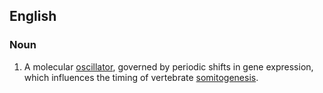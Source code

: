 ==English==


===Noun===
{{en-noun|head=[[segmentation]] [[clock]]}}

# {{context|embryology}} A molecular [[oscillator]], governed by periodic shifts in gene expression, which influences the timing of vertebrate [[somitogenesis]].